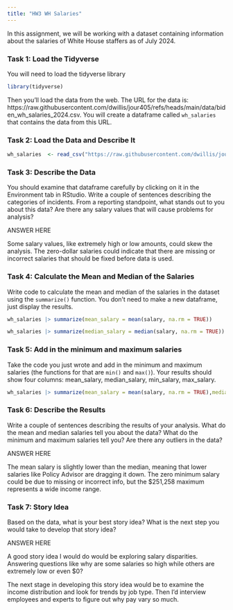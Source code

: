 ```yaml
---
title: "HW3 WH Salaries"
---
```


In this assignment, we will be working with a dataset containing information about the salaries of White House staffers as of July 2024.

### Task 1: Load the Tidyverse

You will need to load the tidyverse library

```r
library(tidyverse)
```

Then you'll load the data from the web. The URL for the data is: https://raw.githubusercontent.com/dwillis/jour405/refs/heads/main/data/biden_wh_salaries_2024.csv. You will create a dataframe called `wh_salaries` that contains the data from this URL.

### Task 2: Load the Data and Describe It

```r
wh_salaries  <- read_csv("https://raw.githubusercontent.com/dwillis/jour405/refs/heads/main/data/biden_wh_salaries_2024.csv")
```
### Task 3: Describe the Data

You should examine that dataframe carefully by clicking on it in the Environment tab in RStudio. Write a couple of sentences describing the categories of incidents. From a reporting standpoint, what stands out to you about this data? Are there any salary values that will cause problems for analysis?

ANSWER HERE

Some salary values, like extremely high or low amounts, could skew the analysis.  The zero-dollar salaries could indicate that there are missing or incorrect salaries that should be fixed before data is used.

### Task 4: Calculate the Mean and Median of the Salaries

Write code to calculate the mean and median of the salaries in the dataset using the `summarize()` function. You don't need to make a new dataframe, just display the results.

```r
wh_salaries |> summarize(mean_salary = mean(salary, na.rm = TRUE))
```
```r
wh_salaries |> summarize(median_salary = median(salary, na.rm = TRUE))
```
### Task 5: Add in the minimum and maximum salaries

Take the code you just wrote and add in the minimum and maximum salaries (the functions for that are `min()` and `max()`). Your results should show four columns: mean_salary, median_salary, min_salary, max_salary.

```r
wh_salaries |> summarize(mean_salary = mean(salary, na.rm = TRUE),median_salary = median(salary, na.rm = TRUE),min_salary = min(salary, na.rm = TRUE), max_salary = max(salary, na.rm = TRUE))
```

### Task 6: Describe the Results

Write a couple of sentences describing the results of your analysis. What do the mean and median salaries tell you about the data? What do the minimum and maximum salaries tell you? Are there any outliers in the data?

ANSWER HERE

The mean salary is slightly lower than the median, meaning that lower salaries like Policy Advisor are dragging it down. The zero minimum salary could be due to missing or incorrect info, but the $251,258 maximum represents a wide income range. 

### Task 7: Story Idea

Based on the data, what is your best story idea? What is the next step you would take to develop that story idea?

ANSWER HERE

A good story idea I would do would be exploring salary disparities. Answering questions like why are some salaries so high while others are extremely low or even $0?

The next stage in developing this story idea would be to examine the income distribution and look for trends by job type. Then I'd interview employees and experts to figure out why pay vary so much.
